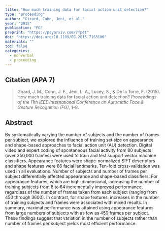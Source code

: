 ---
title: "How much training data for facial action unit detection?"
type: "proceeding"
author: "Girard, Cohn, Jeni, et al."
year: "2015"
publication: "FG"
preprint: "https://psyarxiv.com/7fp4t"
doi: "https://doi.org/10.1109/FG.2015.7163106"
materials: ""
toc: false
categories:
  - nonverbal
  - proceeding
---

## Citation (APA 7)

> Girard, J. M., Cohn, J. F., Jeni, L. A., Lucey, S., & De la Torre, F. (2015). How much training data for facial action unit detection? *Proceedings of the 11th IEEE International Conference on Automatic Face & Gesture Recognition (FG)*, 1–8.

## Abstract

By systematically varying the number of subjects and the number of frames per subject, we explored the influence of training set size on appearance and shape-based approaches to facial action unit (AU) detection. Digital video and expert coding of spontaneous facial activity from 80 subjects (over 350,000 frames) were used to train and test support vector machine classifiers. Appearance features were shape-normalized SIFT descriptors and shape features were 66 facial landmarks. Ten-fold cross-validation was used in all evaluations. Number of subjects and number of frames per subject differentially affected appearance and shape-based classifiers. For appearance features, which are high-dimensional, increasing the number of training subjects from 8 to 64 incrementally improved performance, regardless of the number of frames taken from each subject (ranging from 450 through 3600). In contrast, for shape features, increases in the number of training subjects and frames were associated with mixed results. In summary, maximal performance was attained using appearance features from large numbers of subjects with as few as 450 frames per subject. These findings suggest that variation in the number of subjects rather than number of frames per subject yields most efficient performance.
